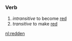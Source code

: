 =={{en}}==
===Verb===
# ''intransitive'' to become [[red]]
# ''transitive'' to make [[red]]

[[nl:redden]]